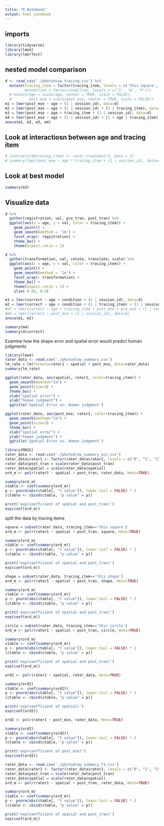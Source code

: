 ```yaml
---
title: "R Notebook"
output: html_notebook
---
```


## imports

```r
library(tidyverse)
library(lme4)
library(lmerTest)
```

## nested model comparison

```r
d <- read_csv('./photodraw_tracing.csv') %>%
  mutate(tracing_item = factor(tracing_item, levels = c('this square', 'this shape', 'this circle')))
         #condition = factor(condition, levels = c('S', 'W', 'P'))) 
  # mutate(age = scale(age, center = TRUE, scale = FALSE),
  #        post_mse = scale(post_mse, center = TRUE, scale = FALSE))
m1 = lmer(post_mse ~ age + (1 | session_id), data=d)
m2 = lmer(post_mse ~ age + (1 | session_id) + (1 | tracing_item), data=d)
m3 = lmer(post_mse ~ age + tracing_item + (1 | session_id), data=d)
m4 = lmer(post_mse ~ age + (1 | session_id) + (1 + age | tracing_item), data=d)
anova(m1, m2, m3, m4)
```

## Look at interactiosn between age and tracing item

```r
# contrasts(d$tracing_item) <- contr.treatment(3, base = 1)
# summary(lmer(post_mse ~ age * tracing_item + (1 | session_id), data=d))
```

## Look at best model 

```r
summary(m3)
```

## Visualize data

```r
d %>%
  gather(registration, val, pre_tran, post_tran) %>%
  ggplot(aes(x = age, y = val, color = tracing_item)) +
    geom_point() +
    geom_smooth(method = 'lm') +
    facet_wrap(~ registration) +
    theme_bw() +
    theme(aspect.ratio = 1) 
```

```r
d %>%
  gather(transformation, val, rotate, translate, scale) %>%
  ggplot(aes(x = age, y = val, color = tracing_item)) +
    geom_point() +
    geom_smooth(method = 'lm') +
    facet_wrap(~ transformation) +
    theme_bw() +
    theme(aspect.ratio = 1) +
    ylim(-0.05, 0.4)

```

```r
m1 = lmer(correct ~ age + condition + (1 | session_id), data=d)
m2 = lmer(correct ~ age + condition + (1 | tracing_item) + (1 | session_id), data=d)
#m3 = lmer(correct ~ age + tracing_item + post_mse + pre_mse + (1 | session_id), data=d)
#m4 = lmer(correct ~ post_mse + (1 | session_id), data=d)
anova(m1, m2)
```
```r
summary(m4)
summary(d$correct)
```

Examine how the shape error and spatial error would predict human judgments
```r
library(lme4)
rater_data <- read.csv('./photodraw_summary.csv')
lm_rate = lm(formula=rater1 ~ spatial + post_mse, data=rater_data)
summary(lm_rate)
```

```r
ggplot(rater_data, aes(spatial, rater1, color=tracing_item)) +
  geom_smooth(method="lm") +
  geom_point(size=3) +
  theme_bw() + 
  xlab("spatial error") +
  ylab("human judgment") +
  ggtitle('Spatial Error vs. Human judgment')
```

```r
ggplot(rater_data, aes(post_mse, rater1, color=tracing_item)) +
  geom_smooth(method="lm") +
  geom_point(size=3) +
  theme_bw() + 
  xlab("spatial error") +
  ylab("human judgment") +
  ggtitle('Spatial Error vs. Human judgment')
```

```r
library(MASS)
rater_data <- read.csv('./photodraw_summary_ncc.csv')
rater_data$rater1 <- factor(rater_data$rater1, levels = c("0", "1", "2", "3", "4"), ordered=TRUE)
rater_data$post_tran = scale(rater_data$post_tran)
rater_data$spatial = scale(rater_data$spatial)
ord_m <- polr(rater1 ~ spatial + post_tran, rater_data, Hess=TRUE)

summary(ord_m)
ctable <- coef(summary(ord_m))
p <- pnorm(abs(ctable[, "t value"]), lower.tail = FALSE) * 2
(ctable <- cbind(ctable, "p value" = p))

print('exp(coefficient of spatial and post_tran)')
exp(coef(ord_m))

```
split the data by tracing items

```r
square = subset(rater_data, tracing_item=='this square')
ord_m <- polr(rater1 ~ spatial + post_tran, square, Hess=TRUE)

summary(ord_m)
ctable <- coef(summary(ord_m))
p <- pnorm(abs(ctable[, "t value"]), lower.tail = FALSE) * 2
(ctable <- cbind(ctable, "p value" = p))

print('exp(coefficient of spatial and post_tran)')
exp(coef(ord_m))
```

```r
shape = subset(rater_data, tracing_item=='this shape')
ord_m <- polr(rater1 ~ spatial + post_tran, shape, Hess=TRUE)

summary(ord_m)
ctable <- coef(summary(ord_m))
p <- pnorm(abs(ctable[, "t value"]), lower.tail = FALSE) * 2
(ctable <- cbind(ctable, "p value" = p))

print('exp(coefficient of spatial and post_tran)')
exp(coef(ord_m))
```

```r
circle = subset(rater_data, tracing_item=='this circle')
ord_m <- polr(rater1 ~ spatial + post_tran, circle, Hess=TRUE)

summary(ord_m)
ctable <- coef(summary(ord_m))
p <- pnorm(abs(ctable[, "t value"]), lower.tail = FALSE) * 2
(ctable <- cbind(ctable, "p value" = p))

print('exp(coefficient of spatial and post_tran)')
exp(coef(ord_m))
```


```r
ord2 <- polr(rater1 ~ spatial, rater_data, Hess=TRUE)

summary(ord2)
ctable <- coef(summary(ord2))
p <- pnorm(abs(ctable[, "t value"]), lower.tail = FALSE) * 2
(ctable <- cbind(ctable, "p value" = p))

print('exp(coefficient of spatial)')
exp(coef(ord2))

```

```r
ord2 <- polr(rater1 ~ post_mse, rater_data, Hess=TRUE)

summary(ord2)
ctable <- coef(summary(ord2))
p <- pnorm(abs(ctable[, "t value"]), lower.tail = FALSE) * 2
(ctable <- cbind(ctable, "p value" = p))

print('exp(coefficient of post_mse)')
exp(coef(ord2))
```
```r
rater_data <- read.csv('./photodraw_summary_f1.csv')
rater_data$rater1 <- factor(rater_data$rater1, levels = c("0", "1", "2", "3", "4"), ordered=TRUE)
rater_data$post_tran = scale(rater_data$post_tran)
rater_data$spatial = scale(rater_data$spatial)
ord_m <- polr(rater1 ~ spatial + post_tran, rater_data, Hess=TRUE)

summary(ord_m)
ctable <- coef(summary(ord_m))
p <- pnorm(abs(ctable[, "t value"]), lower.tail = FALSE) * 2
(ctable <- cbind(ctable, "p value" = p))

print('exp(coefficient of spatial and post_tran)')
exp(coef(ord_m))
```

